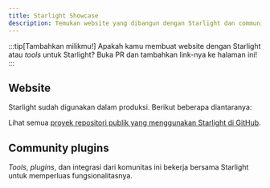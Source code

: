 ```yaml
---
title: Starlight Showcase
description: Temukan website yang dibangun dengan Starlight dan community tools  yang memperluas fungsionalitas Starlight!
---
```


:::tip[Tambahkan milikmu!]
Apakah kamu membuat website dengan Starlight atau _tools_ untuk Starlight?
Buka PR dan tambahkan link-nya ke halaman ini!
:::

## Website


Starlight sudah digunakan dalam produksi. Berikut beberapa diantaranya:

<ShowcaseSites />

Lihat semua [proyek repositori publik yang menggunakan Starlight di GitHub](https://github.com/withastro/starlight/network/dependents).

## Community plugins


_Tools_, _plugins_, dan integrasi dari komunitas ini bekerja bersama Starlight untuk memperluas fungsionalitasnya.

<CardGrid>
	<LinkCard
		href="https://www.feelback.dev/blog/new-astro-starlight-integration/"
		title="FeelBack"
		description="Tambahkan sistem user feedback ke halaman dokumentasi Anda."
	/>
	<LinkCard
		href="https://github.com/HiDeoo/starlight-links-validator"
		title="starlight-links-validator"
		description="Cek link yang rusak di website Starlight Anda."
	/>
	<LinkCard
		href="https://github.com/HiDeoo/starlight-typedoc"
		title="starlight-typedoc"
		description="Buat halaman Starlight dari TypeScript menggunakan TypeDoc."
	/>
	<LinkCard
		href="https://github.com/HiDeoo/starlight-openapi"
		title="starlight-openapi"
		description="Buat halaman dokumentasi dari spesifikasi OpenAPI/Swagger."
	/>
</CardGrid>
